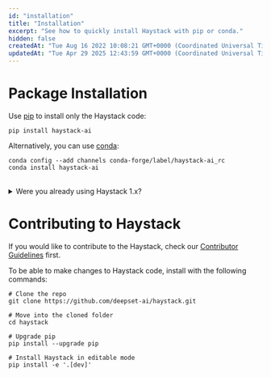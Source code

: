```yaml
---
id: "installation"
title: "Installation"
excerpt: "See how to quickly install Haystack with pip or conda."
hidden: false
createdAt: "Tue Aug 16 2022 10:08:21 GMT+0000 (Coordinated Universal Time)"
updatedAt: "Tue Apr 29 2025 12:43:59 GMT+0000 (Coordinated Universal Time)"
---
```

# Package Installation

Use [pip](https://github.com/pypa/pip) to install only the Haystack code:

```shell
pip install haystack-ai
```

Alternatively, you can use [conda](https://docs.conda.io/projects/conda/en/stable/):

```shell
conda config --add channels conda-forge/label/haystack-ai_rc
conda install haystack-ai
```

<br />

<details>

<summary>Were you already using Haystack 1.x?</summary>

> 🚧 Warning
>
> Installing `farm-haystack` and `haystack-ai` in the same Python environment (virtualenv, Colab, or system) causes problems.
>
> Installing both packages in the same environment can somehow work or fail in obscure ways. We suggest installing only one of these packages per Python environment. Make sure that you remove both packages if they are installed in the same environment, followed by installing only one of them:
>
> ```bash
> pip uninstall -y farm-haystack haystack-ai
> pip install haystack-ai
> ```
>
> If you have any questions, please reach out to us on the [GitHub Discussion](https://github.com/deepset-ai/haystack/discussions) or [Discord](https://discord.com/invite/VBpFzsgRVF).

</details>

# Contributing to Haystack

If you would like to contribute to the Haystack, check our [Contributor Guidelines](https://github.com/deepset-ai/haystack/blob/main/CONTRIBUTING.md) first.

To be able to make changes to Haystack code, install with the following commands:

```shell
# Clone the repo
git clone https://github.com/deepset-ai/haystack.git

# Move into the cloned folder
cd haystack

# Upgrade pip
pip install --upgrade pip

# Install Haystack in editable mode
pip install -e '.[dev]'
```
